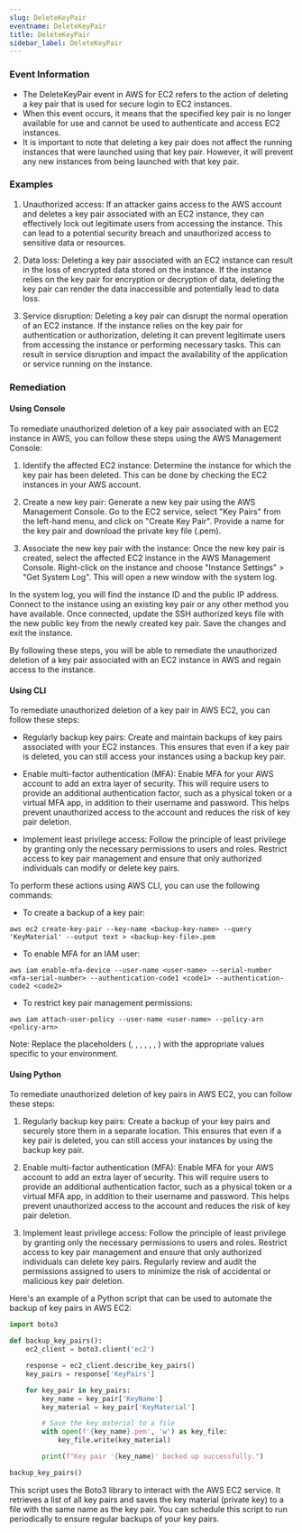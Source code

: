 ```yaml
--- 
slug: DeleteKeyPair
eventname: DeleteKeyPair
title: DeleteKeyPair
sidebar_label: DeleteKeyPair
---
```

                       
### Event Information

- The DeleteKeyPair event in AWS for EC2 refers to the action of deleting a key pair that is used for secure login to EC2 instances.
- When this event occurs, it means that the specified key pair is no longer available for use and cannot be used to authenticate and access EC2 instances.
- It is important to note that deleting a key pair does not affect the running instances that were launched using that key pair. However, it will prevent any new instances from being launched with that key pair.


### Examples

1. Unauthorized access: If an attacker gains access to the AWS account and deletes a key pair associated with an EC2 instance, they can effectively lock out legitimate users from accessing the instance. This can lead to a potential security breach and unauthorized access to sensitive data or resources.

2. Data loss: Deleting a key pair associated with an EC2 instance can result in the loss of encrypted data stored on the instance. If the instance relies on the key pair for encryption or decryption of data, deleting the key pair can render the data inaccessible and potentially lead to data loss.

3. Service disruption: Deleting a key pair can disrupt the normal operation of an EC2 instance. If the instance relies on the key pair for authentication or authorization, deleting it can prevent legitimate users from accessing the instance or performing necessary tasks. This can result in service disruption and impact the availability of the application or service running on the instance.

### Remediation

#### Using Console

To remediate unauthorized deletion of a key pair associated with an EC2 instance in AWS, you can follow these steps using the AWS Management Console:

1. Identify the affected EC2 instance: Determine the instance for which the key pair has been deleted. This can be done by checking the EC2 instances in your AWS account.

2. Create a new key pair: Generate a new key pair using the AWS Management Console. Go to the EC2 service, select "Key Pairs" from the left-hand menu, and click on "Create Key Pair". Provide a name for the key pair and download the private key file (.pem).

3. Associate the new key pair with the instance: Once the new key pair is created, select the affected EC2 instance in the AWS Management Console. Right-click on the instance and choose "Instance Settings" > "Get System Log". This will open a new window with the system log.

In the system log, you will find the instance ID and the public IP address. Connect to the instance using an existing key pair or any other method you have available. Once connected, update the SSH authorized keys file with the new public key from the newly created key pair. Save the changes and exit the instance.

By following these steps, you will be able to remediate the unauthorized deletion of a key pair associated with an EC2 instance in AWS and regain access to the instance.

#### Using CLI

To remediate unauthorized deletion of a key pair in AWS EC2, you can follow these steps:

- Regularly backup key pairs: Create and maintain backups of key pairs associated with your EC2 instances. This ensures that even if a key pair is deleted, you can still access your instances using a backup key pair.

- Enable multi-factor authentication (MFA): Enable MFA for your AWS account to add an extra layer of security. This will require users to provide an additional authentication factor, such as a physical token or a virtual MFA app, in addition to their username and password. This helps prevent unauthorized access to the account and reduces the risk of key pair deletion.

- Implement least privilege access: Follow the principle of least privilege by granting only the necessary permissions to users and roles. Restrict access to key pair management and ensure that only authorized individuals can modify or delete key pairs.

To perform these actions using AWS CLI, you can use the following commands:

- To create a backup of a key pair:
```
aws ec2 create-key-pair --key-name <backup-key-name> --query 'KeyMaterial' --output text > <backup-key-file>.pem
```

- To enable MFA for an IAM user:
```
aws iam enable-mfa-device --user-name <user-name> --serial-number <mfa-serial-number> --authentication-code1 <code1> --authentication-code2 <code2>
```

- To restrict key pair management permissions:
```
aws iam attach-user-policy --user-name <user-name> --policy-arn <policy-arn>
```

Note: Replace the placeholders (<backup-key-name>, <backup-key-file>, <user-name>, <mfa-serial-number>, <code1>, <code2>, <policy-arn>) with the appropriate values specific to your environment.

#### Using Python

To remediate unauthorized deletion of key pairs in AWS EC2, you can follow these steps:

1. Regularly backup key pairs: Create a backup of your key pairs and securely store them in a separate location. This ensures that even if a key pair is deleted, you can still access your instances by using the backup key pair.

2. Enable multi-factor authentication (MFA): Enable MFA for your AWS account to add an extra layer of security. This will require users to provide an additional authentication factor, such as a physical token or a virtual MFA app, in addition to their username and password. This helps prevent unauthorized access to the account and reduces the risk of key pair deletion.

3. Implement least privilege access: Follow the principle of least privilege by granting only the necessary permissions to users and roles. Restrict access to key pair management and ensure that only authorized individuals can delete key pairs. Regularly review and audit the permissions assigned to users to minimize the risk of accidental or malicious key pair deletion.

Here's an example of a Python script that can be used to automate the backup of key pairs in AWS EC2:

```python
import boto3

def backup_key_pairs():
    ec2_client = boto3.client('ec2')

    response = ec2_client.describe_key_pairs()
    key_pairs = response['KeyPairs']

    for key_pair in key_pairs:
        key_name = key_pair['KeyName']
        key_material = key_pair['KeyMaterial']

        # Save the key material to a file
        with open(f'{key_name}.pem', 'w') as key_file:
            key_file.write(key_material)

        print(f"Key pair '{key_name}' backed up successfully.")

backup_key_pairs()
```

This script uses the Boto3 library to interact with the AWS EC2 service. It retrieves a list of all key pairs and saves the key material (private key) to a file with the same name as the key pair. You can schedule this script to run periodically to ensure regular backups of your key pairs.


 